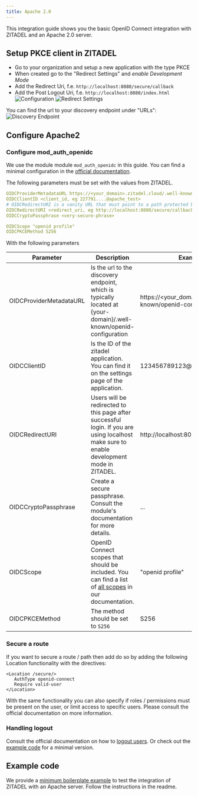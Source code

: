 ```yaml
---
title: Apache 2.0
---
```


This integration guide shows you the basic OpenID Connect integration with ZITADEL and an Apache 2.0 server.

## Setup PKCE client in ZITADEL

- Go to your organization and setup a new application with the type PKCE
- When created go to the "Redirect Settings" and *enable Development Mode*
- Add the Redirect Uri, f.e. `http://localhost:8080/secure/callback`
- Add the Post Logout Uri, f.e. `http://localhost:8080/index.html`
![Configuration](/img/guides/integrate/tools/apache-configuration.png)
![Redirect Settings](/img/guides/integrate/tools/apache-redirect_settings.png)

You can find the url to your discovery endpoint under "URLs":
![Discovery Endpoint](/img/guides/integrate/tools/apache-urls.png)

## Configure Apache2

### Configure mod_auth_openidc

We use the module module `mod_auth_openidc` in this guide.
You can find a minimal configuration in the [official documentation](https://github.com/OpenIDC/mod_auth_openidc/wiki#16-what-does-a-minimal-apache-configuration-file-look-like).

The following parameters must be set with the values from ZITADEL.

```yaml
OIDCProviderMetadataURL https://<your_domain>.zitadel.cloud/.well-known/openid-configuration
OIDCClientID <client_id, eg 227791....@apache_test>
# OIDCRedirectURI is a vanity URL that must point to a path protected by this module but must NOT point to any content
OIDCRedirectURI <redirect_uri, eg http://localhost:8080/secure/callback>
OIDCCryptoPassphrase <very-secure-phrase>

OIDCScope "openid profile"
OIDCPKCEMethod S256
```

With the following parameters

| Parameter | Description | Example value|
|---|---|---|
| OIDCProviderMetadataURL | Is the url to the discovery endpoint, which is typically located at {your-domain}/.well-known/openid-configuration| https://<your_domain>.zitadel.cloud/.well-known/openid-configuration |
| OIDCClientID | Is the ID of the zitadel application. You can find it on the settings page of the application.  | 123456789123@apache_test |
| OIDCRedirectURI | Users will be redirected to this page after successful login. If you are using localhost make sure to enable development mode in ZITADEL. | http://localhost:8080/secure/callback |
| OIDCCryptoPassphrase | Create a secure passphrase. Consult the module's documentation for more details. | ... |
| OIDCScope | OpenID Connect scopes that should be included. You can find a list of [all scopes](/docs/apis/openidoauth/scopes) in our documentation. | "openid profile" |
| OIDCPKCEMethod | The method should be set to `S256` | S256 |

### Secure a route

If you want to secure a route / path then add do so by adding the following Location functionality with the directives:

```text
<Location /secure/>
   AuthType openid-connect
   Require valid-user
</Location>
```

With the same functionality you can also specify if roles / permissions must be present on the user, or limit access to specific users.
Please consult the official documentation on more information.

### Handling logout

Consult the official documentation on how to [logout users](https://github.com/OpenIDC/mod_auth_openidc/wiki#9-how-do-i-logout-users).
Or check out the [example code](#example-code) for a minimal  version.

## Example code

We provide a [minimum boilerplate example](https://github.com/zitadel/example-apache2) to test the integration of ZITADEL with an Apache server.
Follow the instructions in the readme.
